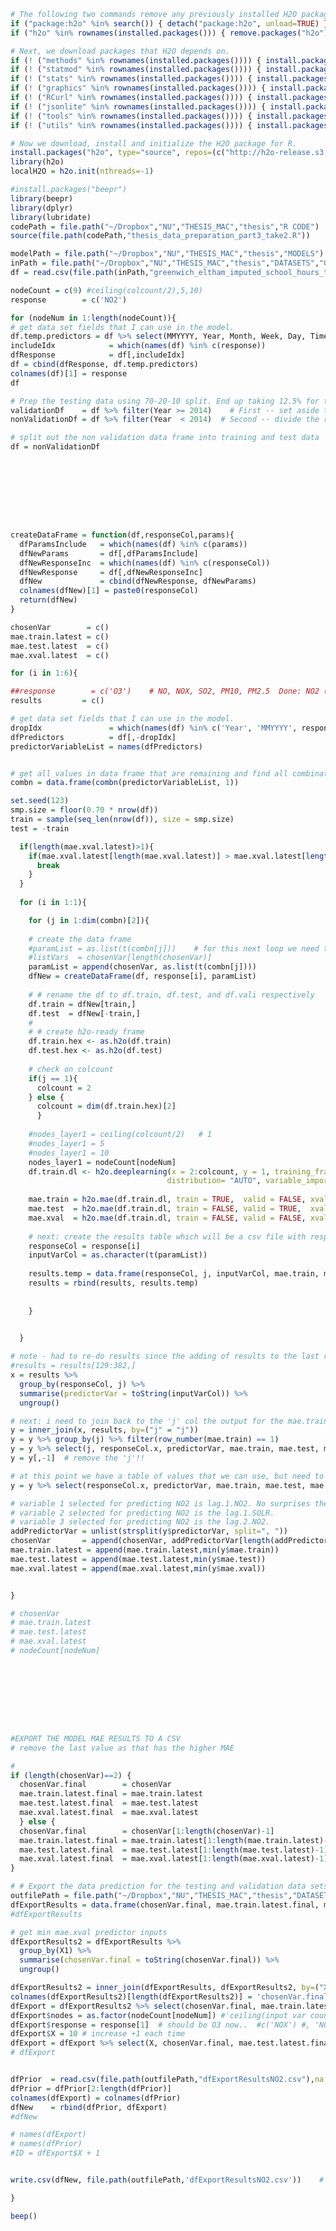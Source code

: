```r
# The following two commands remove any previously installed H2O packages for R.
if ("package:h2o" %in% search()) { detach("package:h2o", unload=TRUE) }
if ("h2o" %in% rownames(installed.packages())) { remove.packages("h2o") }

# Next, we download packages that H2O depends on.
if (! ("methods" %in% rownames(installed.packages()))) { install.packages("methods") }
if (! ("statmod" %in% rownames(installed.packages()))) { install.packages("statmod") }
if (! ("stats" %in% rownames(installed.packages()))) { install.packages("stats") }
if (! ("graphics" %in% rownames(installed.packages()))) { install.packages("graphics") }
if (! ("RCurl" %in% rownames(installed.packages()))) { install.packages("RCurl") }
if (! ("jsonlite" %in% rownames(installed.packages()))) { install.packages("jsonlite") }
if (! ("tools" %in% rownames(installed.packages()))) { install.packages("tools") }
if (! ("utils" %in% rownames(installed.packages()))) { install.packages("utils") }

# Now we download, install and initialize the H2O package for R.
install.packages("h2o", type="source", repos=(c("http://h2o-release.s3.amazonaws.com/h2o/rel-tverberg/5/R")))
library(h2o)
localH2O = h2o.init(nthreads=-1)
```



```r
#install.packages("beepr")
library(beepr)
library(dplyr)
library(lubridate)
codePath = file.path("~/Dropbox","NU","THESIS_MAC","thesis","R CODE")
source(file.path(codePath,"thesis_data_preparation_part3_take2.R"))

modelPath = file.path("~/Dropbox","NU","THESIS_MAC","thesis","MODELS") 
inPath = file.path("~/Dropbox","NU","THESIS_MAC","thesis","DATASETS","GROOMED") # Home path
df = read.csv(file.path(inPath,"greenwich_eltham_imputed_school_hours_take2.csv"),na.strings=c("NA"," "))

nodeCount = c(9) #ceiling(colcount/2),5,10)
response        = c('NO2') 

for (nodeNum in 1:length(nodeCount)){
# get data set fields that I can use in the model. 
df.temp.predictors = df %>% select(MMYYYY, Year, Month, Week, Day, TimeHoursNum, BP:WSPD, lag.1.NO:lag.5.WSPD, X5amTo8amSlope.NO2.IMP:min.6.to.8.AM.WSPD.IMP )
includeIdx            = which(names(df) %in% c(response))
dfResponse            = df[,includeIdx]
df = cbind(dfResponse, df.temp.predictors)
colnames(df)[1] = response
df

# Prep the testing data using 70-20-10 split. End up taking 12.5% for the validation set. This is data that is collected after Jan 2014. 
validationDf    = df %>% filter(Year >= 2014)    # First -- set aside the validation data - i.e. dates/hours after jan 2014
nonValidationDf = df %>% filter(Year  < 2014)  # Second -- divide the remaining df between training and testing using an 80-20 split

# split out the non validation data frame into training and test data
df = nonValidationDf









createDataFrame = function(df,responseCol,params){
  dfParamsInclude   = which(names(df) %in% c(params))
  dfNewParams       = df[,dfParamsInclude]
  dfNewResponseInc  = which(names(df) %in% c(responseCol))
  dfNewResponse     = df[,dfNewResponseInc]
  dfNew             = cbind(dfNewResponse, dfNewParams)
  colnames(dfNew)[1] = paste0(responseCol)
  return(dfNew)
}

chosenVar        = c()
mae.train.latest = c()
mae.test.latest  = c()
mae.xval.latest  = c()

for (i in 1:6){

##response        = c('O3')    # NO, NOX, SO2, PM10, PM2.5  Done: NO2 (0.5, 5, 10)
results         = c()

# get data set fields that I can use in the model. 
dropIdx               = which(names(df) %in% c('Year', 'MMYYYY', response, chosenVar)) #chosenVar[length(chosenVar)])) #chosenVar))
dfPredictors          = df[,-dropIdx]
predictorVariableList = names(dfPredictors)


# get all values in data frame that are remaining and find all combinations of each --> i changed this to be '1' var added each time so combination no longer needed, but i keep for future ref and change the combination to '1' var.
combn = data.frame(combn(predictorVariableList, 1))

set.seed(123)
smp.size = floor(0.70 * nrow(df))
train = sample(seq_len(nrow(df)), size = smp.size)
test = -train

  if(length(mae.xval.latest)>1){
    if(mae.xval.latest[length(mae.xval.latest)] > mae.xval.latest[length(mae.xval.latest)-1]) {
      break
    }
  }
  
  for (i in 1:1){

    for (j in 1:dim(combn)[2]){  
      
    # create the data frame
    #paramList = as.list(t(combn[j]))    # for this next loop we need to add chosenVar's + 1 from each combn
    #listVars  = chosenVar[length(chosenVar)]
    paramList = append(chosenVar, as.list(t(combn[j])))
    dfNew = createDataFrame(df, response[i], paramList)
     
    # # rename the df to df.train, df.test, and df.vali respectively
    df.train = dfNew[train,]
    df.test  = dfNew[-train,]
    # 
    # # create h2o-ready frame
    df.train.hex <- as.h2o(df.train)
    df.test.hex <- as.h2o(df.test)
     
    # check on colcount
    if(j == 1){
      colcount = 2
    } else {
      colcount = dim(df.train.hex)[2]  
      }
    
    #nodes_layer1 = ceiling(colcount/2)   # 1
    #nodes_layer1 = 5
    #nodes_layer1 = 10
    nodes_layer1 = nodeCount[nodeNum]
    df.train.dl <- h2o.deeplearning(x = 2:colcount, y = 1, training_frame = df.train.hex, validation_frame= df.test.hex, hidden=c(nodes_layer1), 
                                   distribution= "AUTO", variable_importances = TRUE, reproducible = TRUE, seed = 1234, nfolds=10) 
  
    mae.train = h2o.mae(df.train.dl, train = TRUE,  valid = FALSE, xval=FALSE)
    mae.test  = h2o.mae(df.train.dl, train = FALSE, valid = TRUE,  xval=FALSE)
    mae.xval  = h2o.mae(df.train.dl, train = FALSE, valid = FALSE, xval=TRUE)
  
    # next: create the results table which will be a csv file with response, inputVariableName(s), mae train, test, and vali as other columns
    responseCol = response[i]
    inputVarCol = as.character(t(paramList))
  
    results.temp = data.frame(responseCol, j, inputVarCol, mae.train, mae.test, mae.xval)  #
    results = rbind(results, results.temp)
  
  
    }

  
  }

# note - had to re-do results since the adding of results to the last results table doesnt work for the 'toString' section.
#results = results[129:382,]
x = results %>%
  group_by(responseCol, j) %>%
  summarise(predictorVar = toString(inputVarCol)) %>%
  ungroup()

# next: i need to join back to the 'j' col the output for the mae.train, mae.test, and mae.vali
y = inner_join(x, results, by=("j" = "j"))
y = y %>% group_by(j) %>% filter(row_number(mae.train) == 1)
y = y %>% select(j, responseCol.x, predictorVar, mae.train, mae.test, mae.xval)
y = y[,-1]  # remove the 'j'!!

# at this point we have a table of values that we can use, but need to select the one var that minimizes the mae.xval
y = y %>% select(responseCol.x, predictorVar, mae.train, mae.test, mae.xval) %>% slice(which.min(mae.xval))

# variable 1 selected for predicting NO2 is lag.1.NO2. No surprises there. The mae.xval is 4.544425 
# variable 2 selected for predicting NO2 is the lag.1.SOLR.                The mae.xval is 4.360116
# variable 3 selected for predicting NO2 is the lag.2.NO2.                 The mae.xval is 4.259163
addPredictorVar = unlist(strsplit(y$predictorVar, split=", "))
chosenVar       = append(chosenVar, addPredictorVar[length(addPredictorVar)]) #y$predictorVar)
mae.train.latest = append(mae.train.latest,min(y$mae.train))
mae.test.latest = append(mae.test.latest,min(y$mae.test))
mae.xval.latest = append(mae.xval.latest,min(y$mae.xval))


}

# chosenVar
# mae.train.latest
# mae.test.latest
# mae.xval.latest
# nodeCount[nodeNum]









#EXPORT THE MODEL MAE RESULTS TO A CSV
# remove the last value as that has the higher MAE

# 
if (length(chosenVar)==2) {
  chosenVar.final        = chosenVar
  mae.train.latest.final = mae.train.latest
  mae.test.latest.final  = mae.test.latest
  mae.xval.latest.final  = mae.xval.latest
  } else {
  chosenVar.final        = chosenVar[1:length(chosenVar)-1]
  mae.train.latest.final = mae.train.latest[1:length(mae.train.latest)-1]
  mae.test.latest.final  = mae.test.latest[1:length(mae.test.latest)-1]
  mae.xval.latest.final  = mae.xval.latest[1:length(mae.xval.latest)-1]
}

# # Export the data prediction for the testing and validation data sets
outfilePath = file.path("~/Dropbox","NU","THESIS_MAC","thesis","DATASETS","RESULTS", "PREDICTIONS","FORWARD_VAR_PREDICTIONS")
dfExportResults = data.frame(chosenVar.final, mae.train.latest.final, mae.test.latest.final, mae.xval.latest.final, 1)
#dfExportResults

# get min mae.xval predictor inputs
dfExportResults2 = dfExportResults %>%
  group_by(X1) %>%
  summarise(chosenVar.final = toString(chosenVar.final)) %>%
  ungroup()

dfExportResults2 = inner_join(dfExportResults, dfExportResults2, by=("X1" = "X1"))
colnames(dfExportResults2)[length(dfExportResults2)] = 'chosenVar.final'
dfExport = dfExportResults2 %>% select(chosenVar.final, mae.train.latest.final, mae.test.latest.final, mae.xval.latest.final) %>% slice(which.min(mae.xval.latest.final))
dfExport$nodes = as.factor(nodeCount[nodeNum]) #'ceiling(input var count *0.5)')   #,10,5)
dfExport$response = response[1]  # should be O3 now..  #c('NOX') #, 'NO', 'NO')
dfExport$X = 10 # increase +1 each time
dfExport = dfExport %>% select(X, chosenVar.final, mae.test.latest.final, mae.train.latest.final, mae.xval.latest.final, nodes, response)
# dfExport


dfPrior  = read.csv(file.path(outfilePath,"dfExportResultsNO2.csv"),na.strings=c("NA"," "))
dfPrior = dfPrior[2:length(dfPrior)]
colnames(dfExport) = colnames(dfPrior)
dfNew    = rbind(dfPrior, dfExport)
#dfNew

# names(dfExport)
# names(dfPrior)
#ID = dfExport$X + 1


write.csv(dfNew, file.path(outfilePath,'dfExportResultsNO2.csv'))    # # NO2, NO, NOX, O3, PM10, PM2.5, SO2

} 

beep()


```



